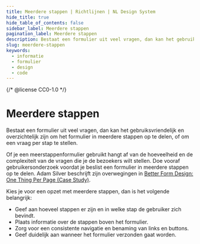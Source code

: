 ```yaml
---
title: Meerdere stappen | Richtlijnen | NL Design System
hide_title: true
hide_table_of_contents: false
sidebar_label: Meerdere stappen
pagination_label: Meerdere stappen
description: Bestaat een formulier uit veel vragen, dan kan het gebruiksvriendelijk en overzichtelijk zijn om het formulier in meerdere stappen op te delen, of om een vraag per stap te stellen.
slug: meerdere-stappen
keywords:
  - informatie
  - formulier
  - design
  - code
---
```


{/* @license CC0-1.0 */}


# Meerdere stappen

Bestaat een formulier uit veel vragen, dan kan het gebruiksvriendelijk en overzichtelijk zijn om het formulier in meerdere stappen op te delen, of om een vraag per stap te stellen.

Of je een meerstappenformulier gebruikt hangt af van de hoeveelheid en de complexiteit van de vragen die je de bezoekers wilt stellen. Doe vooraf gebruikersonderzoek voordat je beslist een formulier in meerdere stappen op te delen. Adam Silver beschrijft zijn overwegingen in [Better Form Design: One Thing Per Page (Case Study)](https://www.smashingmagazine.com/2017/05/better-form-design-one-thing-per-page/).

Kies je voor een opzet met meerdere stappen, dan is het volgende belangrijk:

- Geef aan hoeveel stappen er zijn en in welke stap de gebruiker zich bevindt.
- Plaats informatie over de stappen boven het formulier.
- Zorg voor een consistente navigatie en benaming van links en buttons.
- Geef duidelijk aan wanneer het formulier verzonden gaat worden.

<MultistepStepcount />
<MultistepStepcountCode />

<MultistepLocation />
<MultistepLocationCode />

<MultistepConsistency />
<MultistepConsistencyCode />

<MultistepTiming />

<FormFooterInfo />
